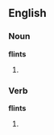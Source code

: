 ==English==

===Noun===
'''flints'''

# {{plural of|[[flint]]}}

===Verb===
'''flints'''

# {{third-person singular of|[[flint]]}}